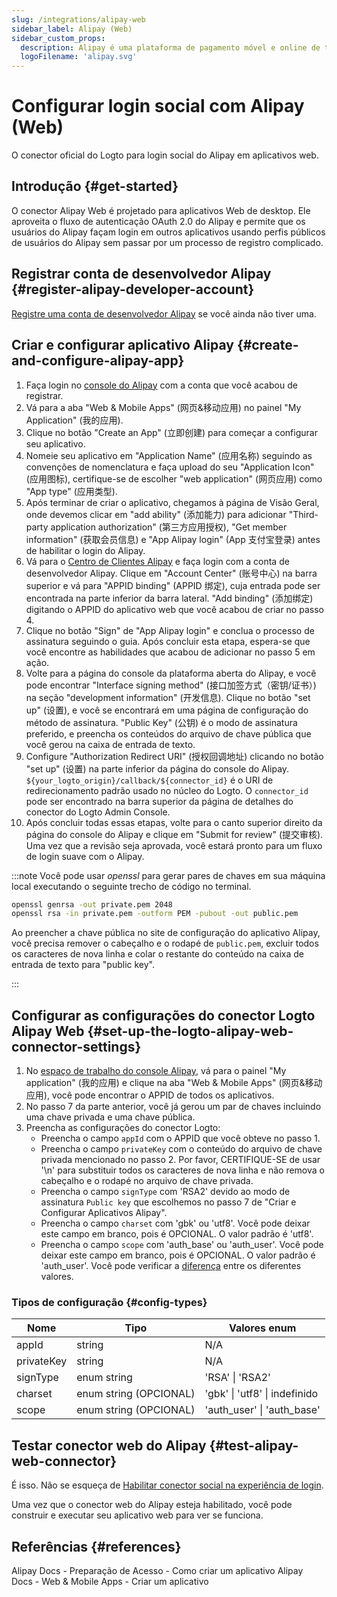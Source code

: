 ```yaml
---
slug: /integrations/alipay-web
sidebar_label: Alipay (Web)
sidebar_custom_props:
  description: Alipay é uma plataforma de pagamento móvel e online de terceiros.
  logoFilename: 'alipay.svg'
---
```



# Configurar login social com Alipay (Web)

O conector oficial do Logto para login social do Alipay em aplicativos web.

<GuideTip />

## Introdução \{#get-started}

O conector Alipay Web é projetado para aplicativos Web de desktop. Ele aproveita o fluxo de autenticação OAuth 2.0 do Alipay e permite que os usuários do Alipay façam login em outros aplicativos usando perfis públicos de usuários do Alipay sem passar por um processo de registro complicado.

## Registrar conta de desenvolvedor Alipay \{#register-alipay-developer-account}

[Registre uma conta de desenvolvedor Alipay](https://certifyweb.alipay.com/certify/reg/guide#/) se você ainda não tiver uma.

## Criar e configurar aplicativo Alipay \{#create-and-configure-alipay-app}

1. Faça login no [console do Alipay](https://open.alipay.com/) com a conta que você acabou de registrar.
2. Vá para a aba "Web & Mobile Apps" (网页&移动应用) no painel "My Application" (我的应用).
3. Clique no botão "Create an App" (立即创建) para começar a configurar seu aplicativo.
4. Nomeie seu aplicativo em "Application Name" (应用名称) seguindo as convenções de nomenclatura e faça upload do seu "Application Icon" (应用图标), certifique-se de escolher "web application" (网页应用) como "App type" (应用类型).
5. Após terminar de criar o aplicativo, chegamos à página de Visão Geral, onde devemos clicar em "add ability" (添加能力) para adicionar "Third-party application authorization" (第三方应用授权), "Get member information" (获取会员信息) e "App Alipay login" (App 支付宝登录) antes de habilitar o login do Alipay.
6. Vá para o [Centro de Clientes Alipay](https://b.alipay.com/index2.htm) e faça login com a conta de desenvolvedor Alipay. Clique em "Account Center" (账号中心) na barra superior e vá para "APPID binding" (APPID 绑定), cuja entrada pode ser encontrada na parte inferior da barra lateral. "Add binding" (添加绑定) digitando o APPID do aplicativo web que você acabou de criar no passo 4.
7. Clique no botão "Sign" de "App Alipay login" e conclua o processo de assinatura seguindo o guia. Após concluir esta etapa, espera-se que você encontre as habilidades que acabou de adicionar no passo 5 em ação.
8. Volte para a página do console da plataforma aberta do Alipay, e você pode encontrar "Interface signing method" (接口加签方式（密钥/证书）) na seção "development information" (开发信息). Clique no botão "set up" (设置), e você se encontrará em uma página de configuração do método de assinatura. "Public Key" (公钥) é o modo de assinatura preferido, e preencha os conteúdos do arquivo de chave pública que você gerou na caixa de entrada de texto.
9. Configure "Authorization Redirect URI" (授权回调地址) clicando no botão "set up" (设置) na parte inferior da página do console do Alipay. `${your_logto_origin}/callback/${connector_id}` é o URI de redirecionamento padrão usado no núcleo do Logto. O `connector_id` pode ser encontrado na barra superior da página de detalhes do conector do Logto Admin Console.
10. Após concluir todas essas etapas, volte para o canto superior direito da página do console do Alipay e clique em "Submit for review" (提交审核). Uma vez que a revisão seja aprovada, você estará pronto para um fluxo de login suave com o Alipay.

:::note
Você pode usar _openssl_ para gerar pares de chaves em sua máquina local executando o seguinte trecho de código no terminal.

```bash
openssl genrsa -out private.pem 2048
openssl rsa -in private.pem -outform PEM -pubout -out public.pem
```

Ao preencher a chave pública no site de configuração do aplicativo Alipay, você precisa remover o cabeçalho e o rodapé de `public.pem`, excluir todos os caracteres de nova linha e colar o restante do conteúdo na caixa de entrada de texto para "public key".

:::

## Configurar as configurações do conector Logto Alipay Web \{#set-up-the-logto-alipay-web-connector-settings}

1. No [espaço de trabalho do console Alipay](https://open.alipay.com/dev/workspace), vá para o painel "My application" (我的应用) e clique na aba "Web & Mobile Apps" (网页&移动应用), você pode encontrar o APPID de todos os aplicativos.
2. No passo 7 da parte anterior, você já gerou um par de chaves incluindo uma chave privada e uma chave pública.
3. Preencha as configurações do conector Logto:
   - Preencha o campo `appId` com o APPID que você obteve no passo 1.
   - Preencha o campo `privateKey` com o conteúdo do arquivo de chave privada mencionado no passo 2. Por favor, CERTIFIQUE-SE de usar '\n' para substituir todos os caracteres de nova linha e não remova o cabeçalho e o rodapé no arquivo de chave privada.
   - Preencha o campo `signType` com 'RSA2' devido ao modo de assinatura `Public key` que escolhemos no passo 7 de "Criar e Configurar Aplicativos Alipay".
   - Preencha o campo `charset` com 'gbk' ou 'utf8'. Você pode deixar este campo em branco, pois é OPCIONAL. O valor padrão é 'utf8'.
   - Preencha o campo `scope` com 'auth_base' ou 'auth_user'. Você pode deixar este campo em branco, pois é OPCIONAL. O valor padrão é 'auth_user'. Você pode verificar a [diferença](https://opendocs.alipay.com/fw/api/105942) entre os diferentes valores.

### Tipos de configuração \{#config-types}

| Nome       | Tipo                   | Valores enum                  |
| ---------- | ---------------------- | ----------------------------- |
| appId      | string                 | N/A                           |
| privateKey | string                 | N/A                           |
| signType   | enum string            | 'RSA' \| 'RSA2'               |
| charset    | enum string (OPCIONAL) | 'gbk' \| 'utf8' \| indefinido |
| scope      | enum string (OPCIONAL) | 'auth_user' \| 'auth_base'    |

## Testar conector web do Alipay \{#test-alipay-web-connector}

É isso. Não se esqueça de [Habilitar conector social na experiência de login](/connectors/social-connectors/#enable-social-sign-in).

Uma vez que o conector web do Alipay esteja habilitado, você pode construir e executar seu aplicativo web para ver se funciona.

## Referências \{#references}

<Url href="https://opendocs.alipay.com/support/01rau6">
  Alipay Docs - Preparação de Acesso - Como criar um aplicativo
</Url>

<Url href="https://opendocs.alipay.com/open/200/105310">
  Alipay Docs - Web & Mobile Apps - Criar um aplicativo
</Url>
